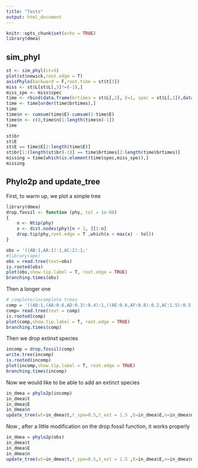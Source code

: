 ```yaml
---
title: "Tests"
output: html_document
---
```


```r
knitr::opts_chunk$set(echo = TRUE)
library(dmea)
```

## sim_phyl


```r
st <- sim_phyl(ct=5)
plot(st$newick,root.edge = T)
axisPhylo(backward = F,root.time = st$t[1])
miss <- st$L[st$L[,3]!=(-1),]
miss_spe <- miss$spec
time <- rbind(data.frame(brtimes = st$L[,2], E=1, spec = st$L[,1]),data.frame(brtimes = miss[,3], E=0, spec = miss[,1]))
time <- time[order(time$brtimes),]
time
time$n <- cumsum(time$E)-cumsum(1-time$E)
time$n <- c(0,time$n[1:length(time$n)-1])
time

st$br
st$E
st$E == time$E[2:length(time$E)]
st$br[1:(length(st$br)-1)] == time$brtimes[2:length(time$brtimes)]
missing = time[which(is.element(time$spec,miss_spe)),]
missing
```


## Phylo2p and update_tree

First, to warm up, we plot a simple tree
```r
library(dmea)
drop.fossil <- function (phy, tol = 1e-08) 
{
    n <- Ntip(phy)
    x <- dist.nodes(phy)[n + 1, ][1:n]
    drop.tip(phy,root.edge = T ,which(x < max(x) - tol))
}
```

```r
obs = '((AB:1,AA:1):1,AC:2):1;'
#library(ape)
obs = read.tree(text=obs)
is.rooted(obs)
plot(obs,show.tip.label = T, root.edge = TRUE)
branching.times(obs)
```

Then a longer one

```r
# complete/incomplete trees
comp = '((AB:1,(AA:0.6,AD:0.3):0.4):1,((AE:0.6,AF:0.8):0.2,AC:1.5):0.5):1;'
comp= read.tree(text = comp)
is.rooted(comp)
plot(comp,show.tip.label = T, root.edge = TRUE)
branching.times(comp)
```


Then we drop extinxt species

```r
incomp = drop.fossil(comp)
write.tree(incomp)
is.rooted(incomp)
plot(incomp,show.tip.label = T, root.edge = TRUE)
branching.times(incomp)
```

Now we would like to be able to add an extinct species

```r
in_dmea = phylo2p(incomp)
in_dmea$t
in_dmea$E
in_dmea$n
update_tree(wt=in_dmea$t,t_spe=0.5,t_ext = 1.5 ,E=in_dmea$E,n=in_dmea$n)
```

Now , after a little modification on the drop.fossil function, it works properly 

```r
in_dmea = phylo2p(obs)
in_dmea$t
in_dmea$E
in_dmea$n
update_tree(wt=in_dmea$t,t_spe=0.5,t_ext = 1.5 ,E=in_dmea$E,n=in_dmea$n)
```
